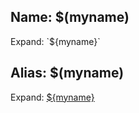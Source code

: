 {{set|myname|Joe Roger}}

== Name: $(myname) ==

Expand: `${myname}`

{{set|myname|Buck Roger}}

== Alias: $(myname) ==

Expand: [[/path/url|${myname}]]

